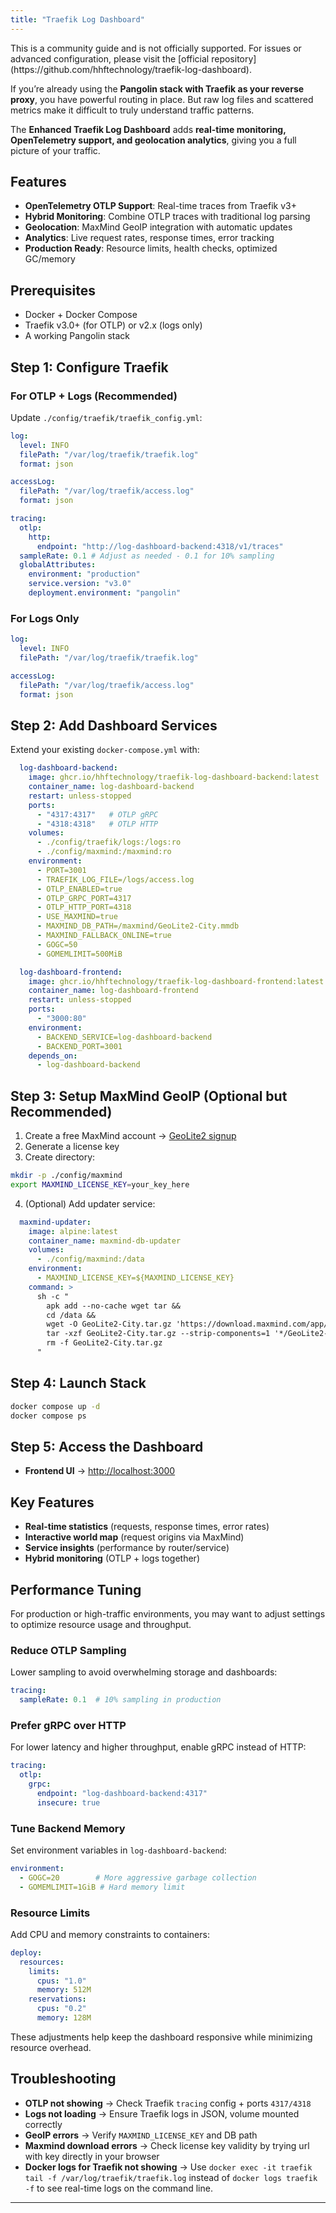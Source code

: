 ```yaml
---
title: "Traefik Log Dashboard"
---
```


<Note>  
This is a community guide and is not officially supported. For issues or advanced configuration, please visit the [official repository](https://github.com/hhftechnology/traefik-log-dashboard).  
</Note>  

If you’re already using the **Pangolin stack with Traefik as your reverse proxy**, you have powerful routing in place. But raw log files and scattered metrics make it difficult to truly understand traffic patterns.

The **Enhanced Traefik Log Dashboard** adds **real-time monitoring, OpenTelemetry support, and geolocation analytics**, giving you a full picture of your traffic.

## Features

* **OpenTelemetry OTLP Support**: Real-time traces from Traefik v3+
* **Hybrid Monitoring**: Combine OTLP traces with traditional log parsing
* **Geolocation**: MaxMind GeoIP integration with automatic updates
* **Analytics**: Live request rates, response times, error tracking
* **Production Ready**: Resource limits, health checks, optimized GC/memory

## Prerequisites

* Docker + Docker Compose
* Traefik v3.0+ (for OTLP) or v2.x (logs only)
* A working Pangolin stack

## Step 1: Configure Traefik

### For OTLP + Logs (Recommended)

Update `./config/traefik/traefik_config.yml`:

```yaml
log:
  level: INFO
  filePath: "/var/log/traefik/traefik.log"
  format: json

accessLog:
  filePath: "/var/log/traefik/access.log"
  format: json

tracing:
  otlp:
    http:
      endpoint: "http://log-dashboard-backend:4318/v1/traces"
  sampleRate: 0.1 # Adjust as needed - 0.1 for 10% sampling
  globalAttributes:
    environment: "production"
    service.version: "v3.0"
    deployment.environment: "pangolin"
```

### For Logs Only

```yaml
log:
  level: INFO
  filePath: "/var/log/traefik/traefik.log"

accessLog:
  filePath: "/var/log/traefik/access.log"
  format: json
```

## Step 2: Add Dashboard Services

Extend your existing `docker-compose.yml` with:

```yaml
  log-dashboard-backend:
    image: ghcr.io/hhftechnology/traefik-log-dashboard-backend:latest
    container_name: log-dashboard-backend
    restart: unless-stopped
    ports:
      - "4317:4317"   # OTLP gRPC
      - "4318:4318"   # OTLP HTTP
    volumes:
      - ./config/traefik/logs:/logs:ro
      - ./config/maxmind:/maxmind:ro
    environment:
      - PORT=3001
      - TRAEFIK_LOG_FILE=/logs/access.log
      - OTLP_ENABLED=true
      - OTLP_GRPC_PORT=4317
      - OTLP_HTTP_PORT=4318
      - USE_MAXMIND=true
      - MAXMIND_DB_PATH=/maxmind/GeoLite2-City.mmdb
      - MAXMIND_FALLBACK_ONLINE=true
      - GOGC=50
      - GOMEMLIMIT=500MiB

  log-dashboard-frontend:
    image: ghcr.io/hhftechnology/traefik-log-dashboard-frontend:latest
    container_name: log-dashboard-frontend
    restart: unless-stopped
    ports:
      - "3000:80"
    environment:
      - BACKEND_SERVICE=log-dashboard-backend
      - BACKEND_PORT=3001
    depends_on:
      - log-dashboard-backend
```

## Step 3: Setup MaxMind GeoIP (Optional but Recommended)

1. Create a free MaxMind account → [GeoLite2 signup](https://www.maxmind.com/en/geolite2/signup)
2. Generate a license key
3. Create directory:

```bash
mkdir -p ./config/maxmind
export MAXMIND_LICENSE_KEY=your_key_here
```

4. (Optional) Add updater service:

```yaml
  maxmind-updater:
    image: alpine:latest
    container_name: maxmind-db-updater
    volumes:
      - ./config/maxmind:/data
    environment:
      - MAXMIND_LICENSE_KEY=${MAXMIND_LICENSE_KEY}
    command: >
      sh -c "
        apk add --no-cache wget tar &&
        cd /data &&
        wget -O GeoLite2-City.tar.gz 'https://download.maxmind.com/app/geoip_download?edition_id=GeoLite2-City&license_key=$MAXMIND_LICENSE_KEY&suffix=tar.gz' &&
        tar -xzf GeoLite2-City.tar.gz --strip-components=1 '*/GeoLite2-City.mmdb' &&
        rm -f GeoLite2-City.tar.gz
      "
```

## Step 4: Launch Stack

```bash
docker compose up -d
docker compose ps
```

## Step 5: Access the Dashboard

* **Frontend UI** → [http://localhost:3000](http://localhost:3000)

## Key Features

* **Real-time statistics** (requests, response times, error rates)
* **Interactive world map** (request origins via MaxMind)
* **Service insights** (performance by router/service)
* **Hybrid monitoring** (OTLP + logs together)

## Performance Tuning

For production or high-traffic environments, you may want to adjust settings to optimize resource usage and throughput.

### Reduce OTLP Sampling
Lower sampling to avoid overwhelming storage and dashboards:

```yaml
tracing:
  sampleRate: 0.1  # 10% sampling in production
````

### Prefer gRPC over HTTP

For lower latency and higher throughput, enable gRPC instead of HTTP:

```yaml
tracing:
  otlp:
    grpc:
      endpoint: "log-dashboard-backend:4317"
      insecure: true
```

### Tune Backend Memory

Set environment variables in `log-dashboard-backend`:

```yaml
environment:
  - GOGC=20        # More aggressive garbage collection
  - GOMEMLIMIT=1GiB # Hard memory limit
```

### Resource Limits

Add CPU and memory constraints to containers:

```yaml
deploy:
  resources:
    limits:
      cpus: "1.0"
      memory: 512M
    reservations:
      cpus: "0.2"
      memory: 128M
```

These adjustments help keep the dashboard responsive while minimizing resource overhead.


## Troubleshooting

* **OTLP not showing** → Check Traefik `tracing` config + ports `4317/4318`
* **Logs not loading** → Ensure Traefik logs in JSON, volume mounted correctly
* **GeoIP errors** → Verify `MAXMIND_LICENSE_KEY` and DB path
* **Maxmind download errors** → Check license key validity by trying url with key directly in your browser
* **Docker logs for Traefik not showing** →  Use `docker exec -it traefik tail -f /var/log/traefik/traefik.log` instead of `docker logs traefik -f` to see real-time logs on the command line.

---

